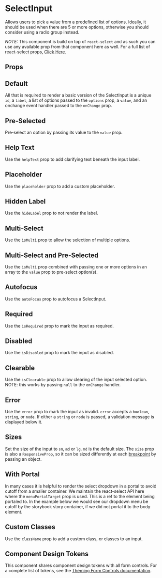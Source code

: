 
# SelectInput

Allows users to pick a value from a predefined list of options. Ideally, it should be used when there are 5 or more options, otherwise you should consider using a radio group instead.

_NOTE:_ This component is build on top of `react-select` and as such you can use any available prop from that component here as well. For a full list
of react-select props, [Click Here](https://react-select.com/props).

## Props


## Default

All that is required to render a basic version of the SelectInput is a unique `id`, a `label`, a list of options passed to the `options` prop, a `value`, and an onchange event handler passed to the `onChange` prop.

<Default />

## Pre-Selected

Pre-select an option by passing its value to the `value` prop.

<PreSelected />

## Help Text

Use the `helpText` prop to add clarifying text beneath the input label.

<HelpText />

## Placeholder

Use the `placeholder` prop to add a custom placeholder.

<Placeholder />

## Hidden Label

Use the `hideLabel` prop to not render the label.

<HiddenLabel />

## Multi-Select

Use the `isMulti` prop to allow the selection of multiple options.

<MultiSelect />

## Multi-Select and Pre-Selected

Use the `isMulti` prop combined with passing one or more options in an array to the `value` prop to pre-select option(s).

<MultiSelectAndPreSelected />

## Autofocus

Use the `autoFocus` prop to autofocus a SelectInput.

<Autofocus />

## Required

Use the `isRequired` prop to mark the input as required.

<Required />

## Disabled

Use the `isDisabled` prop to mark the input as disabled.

<Disabled />

## Clearable

Use the `isClearable` prop to allow clearing of the input selected option. NOTE: this works by passing `null`
to the `onChange` handler.

<Clearable />

## Error

Use the `error` prop to mark the input as invalid. `error` accepts a `boolean`, `string`, or `node`. If either a `string` or `node` is passed, a validation message is displayed below it.

<Error />

## Sizes

Set the size of the input to `sm`, `md` or `lg`. `md` is the default size.
The `size` prop is also a `ResponsiveProp`, so it can be sized differently at each [breakpoint](?path=/docs/design-tokens-design-tokens--page#breakpoints) by passing an object.

<Sizes />

## With Portal

In many cases it is helpful to render the select dropdown in a portal to avoid cutoff from a smaller container.
We maintain the react-select API here where the `menuPortalTarget` prop is used. This is a ref to the element
being portaled to. In the example below we would see our dropdown menu be cutoff by the storybook story container,
if we did not portal it to the body element.

<Portal />

## Custom Classes

Use the `className` prop to add a custom class, or classes to an input.

<CustomClasses />

## Component Design Tokens

This component shares component design tokens with all form controls. For a complete list of tokens, see the [Theming Form Controls documentation](/docs/theming-form-controls--custom-theme-form).